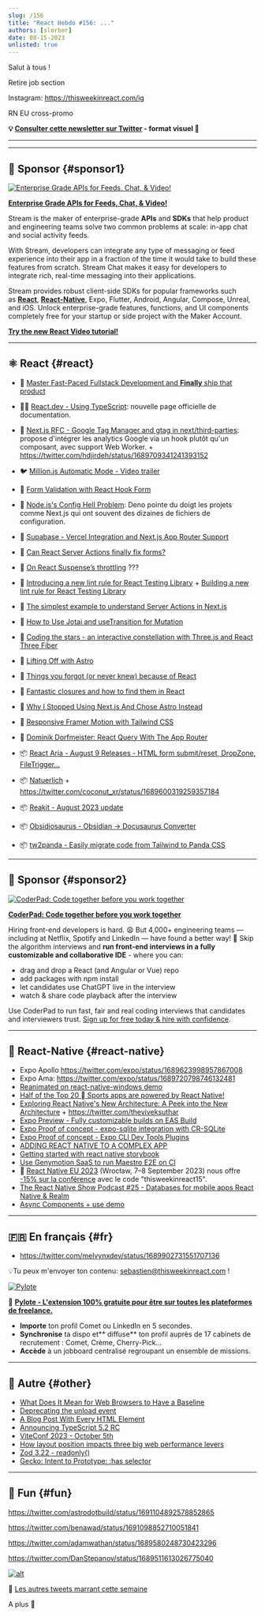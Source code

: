 ```yaml
---
slug: /156
title: "React Hebdo #156: ..."
authors: [slorber]
date: 08-15-2023
unlisted: true
---
```


Salut à tous !

Retire job section

Instagram: https://thisweekinreact.com/ig

RN EU cross-promo

<Todo />

<!-- truncate -->

**💡 [Consulter cette newsletter sur Twitter](https://slo.im/thread) - format visuel 🎨**

---


<Support />

---

## 💸 Sponsor {#sponsor1}

[![Enterprise Grade APIs for Feeds, Chat, & Video!](/emails/issues/153/stream.jpg)](https://getstream.io/video/voice-calling/?utm_source=thisweekinreact&utm_medium=sponsorship&utm_content=&utm_campaign=thisweekinreact_July2023_video_klmh22)

[**Enterprise Grade APIs for Feeds, Chat, & Video!**](https://getstream.io/video/docs/react/?utm_source=thisweekinreact&utm_medium=sponsorship&utm_content=&utm_campaign=thisweekinreact_July2023_video_klmh22)

Stream is the maker of enterprise-grade **APIs** and **SDKs** that help product and engineering teams solve two common problems at scale: in-app chat and social activity feeds.

With Stream, developers can integrate any type of messaging or feed experience into their app in a fraction of the time it would take to build these features from scratch. Stream Chat makes it easy for developers to integrate rich, real-time messaging into their applications.

Stream provides robust client-side SDKs for popular frameworks such as [**React**](https://getstream.io/chat/sdk/react/?utm_source=thisweekinreact&utm_medium=sponsorship&utm_content=&utm_campaign=thisweekinreact_July2023_video_klmh22), [**React-Native**](https://getstream.io/chat/sdk/react-native/?utm_source=thisweekinreact&utm_medium=sponsorship&utm_content=&utm_campaign=thisweekinreact_July2023_video_klmh22), Expo, Flutter, Android, Angular, Compose, Unreal, and iOS.
Unlock enterprise-grade features, functions, and UI components completely free for your startup or side project with the Maker Account.

[**Try the new React Video tutorial!**](https://getstream.io/video/docs/react/?utm_source=thisweekinreact&utm_medium=sponsorship&utm_content=&utm_campaign=thisweekinreact_July2023_video_klmh22)

---

## ⚛️ React {#react}

- 💸 [Master Fast-Paced Fullstack Development and **Finally** ship that product](https://www.zerotoshipped.com/)
- 🧑‍🎓 [React.dev - Using TypeScript](https://react.dev/learn/typescript): nouvelle page officielle de documentation.
- 💬 [Next.js RFC - Google Tag Manager and gtag in next/third-parties](https://github.com/vercel/next.js/discussions/53868): propose d'intégrer les analytics Google via un hook plutôt qu'un composant, avec support Web Worker. + https://twitter.com/hdjirdeh/status/1689709341241393152
- 🐦 [Million.js Automatic Mode - Video trailer](https://twitter.com/aidenybai/status/1689773623827943424)
- 📜 [Form Validation with React Hook Form](https://claritydev.net/blog/form-validation-react-hook-form)
- 📜 [Node.js's Config Hell Problem](https://deno.com/blog/node-config-hell): Deno pointe du doigt les projets comme Next.js qui ont souvent des dizaines de fichiers de configuration.
- 📜 [Supabase - Vercel Integration and Next.js App Router Support](https://supabase.com/blog/using-supabase-with-vercel)
- 📜 [Can React Server Actions finally fix forms?](https://www.mux.com/blog/what-are-react-server-actions)
- 📜 [On React Suspense’s throttling](https://andreigatej.dev/blog/on-react-suspense-throttling/) ???
- 📜 [Introducing a new lint rule for React Testing Library](https://blog.testdouble.com/posts/2023-07-31-a-new-rtl-lint-rule/) + [Building a new lint rule for React Testing Library](https://blog.testdouble.com/posts/2023-08-01-building-a-new-lint-rule-for-rtl/)
- 📜 [The simplest example to understand Server Actions in Next.js](https://scastiel.dev/simplest-example-server-actions-nextjs)
- 📜 [How to Use Jotai and useTransition for Mutation](https://blog.axlight.com/posts/how-to-use-jotai-and-use-transition-for-mutation/)
- 📜 [Coding the stars - an interactive constellation with Three.js and React Three Fiber](https://supabase.com/blog/interactive-constellation-threejs-react-three-fiber)
- 📜 [Lifting Off with Astro](https://remotesynthesis.com/blog/lifting-off-with-astro/)
- 📜 [Things you forgot (or never knew) because of React](https://joshcollinsworth.com/blog/antiquated-react)
- 📜 [Fantastic closures and how to find them in React](https://www.developerway.com/posts/fantastic-closures)
- 🎥 [Why I Stopped Using Next.js And Chose Astro Instead](https://www.youtube.com/watch?v=BoeZqPaYw9s)
- 🎥 [Responsive Framer Motion with Tailwind CSS](https://www.youtube.com/watch?v=xSuxsfn13xg)
- 🎥 [Dominik Dorfmeister: React Query With The App Router](https://www.youtube.com/watch?v=R4NHXrvwZWA)
- 📦 [React Aria - August 9 Releases - HTML form submit/reset, DropZone, FileTrigger...](https://react-spectrum.adobe.com/releases/2023-08-09.html)
- 📦 [Natuerlich](https://github.com/coconut-xr/natuerlich) + https://twitter.com/coconut_xr/status/1689600319259357184
- 📦 [Reakit - August 2023 update](https://newsletter.ariakit.org/p/all-things)
- 📦 [Obsidiosaurus - Obsidian -> Docusaurus Converter](https://github.com/CIMSTA/obsidiosaurus)
- 📦 [tw2panda - Easily migrate code from Tailwind to Panda CSS](https://github.com/astahmer/tw2panda)

  <SubscribeFormEmbed placement="middle" />

---

## 💸 Sponsor {#sponsor2}

[![CoderPad: Code together before you work together](/emails/issues/154/coderpad.png)](https://coderpad.io/?utm_medium=3pmedia&utm_source=ThisWeekInReact&utm_campaign=23-Q3-3PMedia-ThisWeekInReact-ACQ-All-Global-Newsletter)

[**CoderPad: Code together before you work together**](https://coderpad.io/?utm_medium=3pmedia&utm_source=ThisWeekInReact&utm_campaign=23-Q3-3PMedia-ThisWeekInReact-ACQ-All-Global-Newsletter)

Hiring front-end developers is hard. 😩 But 4,000+ engineering teams — including at Netflix, Spotify and LinkedIn — have found a better way! 🤠 Skip the algorithm interviews and **run front-end interviews in a fully customizable and collaborative IDE** - where you can:

- drag and drop a React (and Angular or Vue) repo
- add packages with npm install
- let candidates use ChatGPT live in the interview
- watch & share code playback after the interview

Use CoderPad to run fast, fair and real coding interviews that candidates and interviewers trust. [Sign up for free today & hire with confidence](https://coderpad.io/?utm_medium=3pmedia&utm_source=ThisWeekInReact&utm_campaign=23-Q3-3PMedia-ThisWeekInReact-ACQ-All-Global-Newsletter).

---

## 📱 React-Native {#react-native}

- Expo Apollo https://twitter.com/expo/status/1689623998957867008
- Expo Ama: https://twitter.com/expo/status/1689720798746132481
- [Reanimated on react-native-windows demo](https://twitter.com/piaskowyk/status/1689982162886430721)
- [Half of the Top 20  Sports apps are powered by React Native!](https://twitter.com/Baconbrix/status/1690805340290301954)
- [Exploring React Native's New Architecture: A Peek into the New Architecture](https://blog.devvivek.tech/exploring-react-natives-new-architecture-a-peek-into-the-new-architecture) + https://twitter.com/theviveksuthar
- [Expo Preview - Fully customizable builds on EAS Build](https://expo.dev/changelog/2023/08-10-custom-builds)
- [Expo Proof of concept - expo-sqlite integration with CR-SQLite](https://expo.dev/changelog/2023/08-10-cr-sqlite)
- [Expo Proof of concept - Expo CLI Dev Tools Plugins](https://expo.dev/changelog/2023/08-10-dev-tools-plugins)
- [ADDING REACT NATIVE TO A COMPLEX APP](https://www.nearform.com/blog/adding-react-native-to-a-complex-app-part-1-planning/)
- [Getting started with react native storybook](https://dev.to/dannyhw/getting-started-with-react-native-storybook-96c)
- [Use Genymotion SaaS to run Maestro E2E on CI](https://dev.to/retyui/use-genymotion-saas-to-run-maestro-e2e-on-ci-14hm)
- 👥 [React Native EU 2023](https://www.react-native.eu/) (Wrocław, 7–8 September 2023) nous offre [-15% sur la conférence](https://ti.to/react-native-eu/2023/discount/thisweekinreact15) avec le code "thisweekinreact15".
- [The React Native Show Podcast #25 - Databases for mobile apps React Native & Realm](https://www.callstack.com/podcasts/databases-for-mobile-apps-react-native-realm)
- [Async Components + use demo](https://twitter.com/SzymonRybczak/status/1691037156712599552)

---

## 🇫🇷 En français {#fr}

- https://twitter.com/melvynxdev/status/1689902731551707136

<Todo />

💡Tu peux m'envoyer ton contenu: [sebastien@thisweekinreact.com](mailto:sebastien@thisweekinreact.com?subject=Contenu%20en%20fran%C3%A7ais) !

[![Pylote](/emails/issues/149/pylote.jpg)](https://pylote.io/?utm_source=newsletter&utm_medium=insert&utm_campaign=sebastienl)

💸 **[Pylote - L'extension 100% gratuite pour être sur toutes les plateformes de freelance.](https://pylote.io/?utm_source=newsletter&utm_medium=insert&utm_campaign=sebastienl)**

- **Importe** ton profil Comet ou LinkedIn en 5 secondes.
- **Synchronise** ta dispo et** diffuse** ton profil auprès de 17 cabinets de recrutement : Comet, Crème, Cherry-Pick...
- **Accède** à un jobboard centralisé regroupant un ensemble de missions.

---

## 🔀 Autre {#other}

- [What Does It Mean for Web Browsers to Have a Baseline](https://thenewstack.io/what-does-it-mean-for-web-browsers-to-have-a-baseline/)
- [Deprecating the unload event](https://developer.chrome.com/blog/deprecating-unload/)
- [A Blog Post With Every HTML Element](https://www.patrickweaver.net/blog/a-blog-post-with-every-html-element/)
- [Announcing TypeScript 5.2 RC](https://devblogs.microsoft.com/typescript/announcing-typescript-5-2-rc/)
- [ViteConf 2023 - October 5th](https://viteconf.org/23/)
- [How layout position impacts three big web performance levers](https://performance.shopify.com/blogs/blog/how-layout-position-impacts-three-big-web-performance-levers)
- [Zod 3.22 - readonly()](https://twitter.com/colinhacks/status/1691172205516984322)
- [Gecko: Intent to Prototype: :has selector](https://twitter.com/intenttoship/status/1690045325539520523)

---

## 🤭 Fun {#fun}

https://twitter.com/astrodotbuild/status/1691104892578852865

https://twitter.com/benawad/status/1691098852710051841

https://twitter.com/adamwathan/status/1689580248730423296

https://twitter.com/DanStepanov/status/1689511613026775040

[![alt](/emails/issues/122/meme.jpg)](https://twitter.com/TODOTODOTODOTODOTODOTODOTODOTODOTODOTODO)

🤣 [Les autres tweets marrant cette semaine](https://twitter.com/TODOTODOTODOTODOTODOTODOTODOTODOTODOTODO)

A plus 👋
